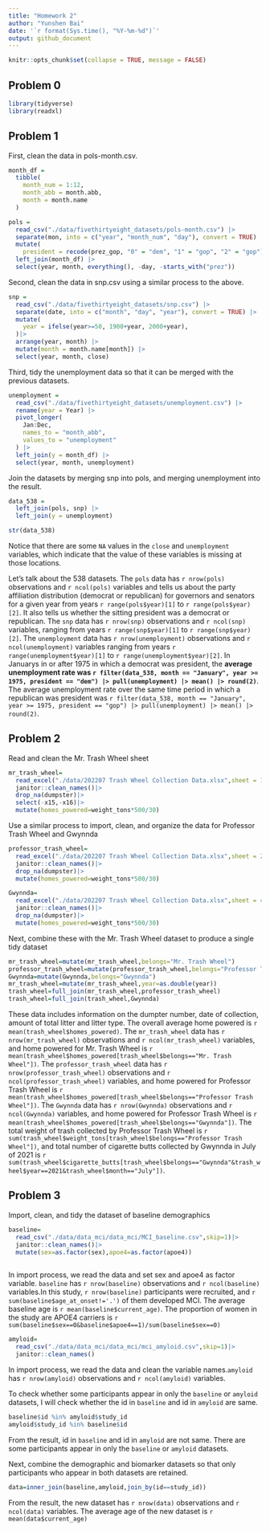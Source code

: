 ```yaml
---
title: "Homework 2"
author: "Yunshen Bai"
date: '`r format(Sys.time(), "%Y-%m-%d")`'
output: github_document
---
```


```r
knitr::opts_chunk$set(collapse = TRUE, message = FALSE)
```


## Problem 0


```r
library(tidyverse)
library(readxl)
```


## Problem 1

First, clean the data in pols-month.csv.

```r
month_df = 
  tibble(
    month_num = 1:12,
    month_abb = month.abb,
    month = month.name
  )

pols = 
  read_csv("./data/fivethirtyeight_datasets/pols-month.csv") |>
  separate(mon, into = c("year", "month_num", "day"), convert = TRUE) |>
  mutate(
    president = recode(prez_gop, "0" = "dem", "1" = "gop", "2" = "gop")) |>
  left_join(month_df) |> 
  select(year, month, everything(), -day, -starts_with("prez")) 
```

Second, clean the data in snp.csv using a similar process to the above.

```r
snp = 
  read_csv("./data/fivethirtyeight_datasets/snp.csv") |>
  separate(date, into = c("month", "day", "year"), convert = TRUE) |>
  mutate(
    year = ifelse(year>=50, 1900+year, 2000+year), 
  )|>
  arrange(year, month) |>
  mutate(month = month.name[month]) |>
  select(year, month, close) 
```

Third, tidy the unemployment data so that it can be merged with the previous datasets. 

```r
unemployment = 
  read_csv("./data/fivethirtyeight_datasets/unemployment.csv") |>
  rename(year = Year) |>
  pivot_longer(
    Jan:Dec, 
    names_to = "month_abb",
    values_to = "unemployment"
  ) |> 
  left_join(y = month_df) |> 
  select(year, month, unemployment)
```

Join the datasets by merging snp into pols, and merging unemployment into the result.

```r
data_538 = 
  left_join(pols, snp) |>
  left_join(y = unemployment)

str(data_538)
```

Notice that there are some `NA` values in the `close` and `unemployment` variables, which indicate that the value of these variables is missing at those locations.

Let's talk about the 538 datasets. The `pols` data has `r nrow(pols)` observations and `r ncol(pols)` variables and tells us about the party affiliation distribution (democrat or republican) for governors and senators for a given year from years `r range(pols$year)[1]` to `r range(pols$year)[2]`. It also tells us whether the sitting president was a democrat or republican. The `snp` data has `r nrow(snp)` observations and `r ncol(snp)` variables, ranging from years `r range(snp$year)[1]` to `r range(snp$year)[2]`. The `unemployment` data has `r nrow(unemployment)` observations and `r ncol(unemployment)` variables ranging from years `r range(unemployment$year)[1]` to `r range(unemployment$year)[2]`. In Januarys in or after 1975 in which a democrat was president, the **average unemployment rate was `r filter(data_538, month == "January", year >= 1975, president == "dem") |> pull(unemployment) |> mean() |> round(2)`**.  The average unemployment rate over the same time period in which a republican was president was `r filter(data_538, month == "January", year >= 1975, president == "gop") |> pull(unemployment) |> mean() |> round(2)`.

## Problem 2
Read and clean the Mr. Trash Wheel sheet
```r
mr_trash_wheel=
  read_excel("./data/202207 Trash Wheel Collection Data.xlsx",sheet = 1,skip = 1)|>
  janitor::clean_names()|>
  drop_na(dumpster)|>
  select(-x15,-x16)|>
  mutate(homes_powered=weight_tons*500/30)
```
Use a similar process to import, clean, and organize the data for Professor Trash Wheel and Gwynnda
```r
professor_trash_wheel=
  read_excel("./data/202207 Trash Wheel Collection Data.xlsx",sheet = 2,skip = 1)|>
  janitor::clean_names()|>
  drop_na(dumpster)|>
  mutate(homes_powered=weight_tons*500/30)
```
```r
Gwynnda=
  read_excel("./data/202207 Trash Wheel Collection Data.xlsx",sheet = 4,skip = 1)|>
  janitor::clean_names()|>
  drop_na(dumpster)|>
  mutate(homes_powered=weight_tons*500/30)
```
Next, combine these with the Mr. Trash Wheel dataset to produce a single tidy dataset
```r
mr_trash_wheel=mutate(mr_trash_wheel,belongs="Mr. Trash Wheel")
professor_trash_wheel=mutate(professor_trash_wheel,belongs="Professor Trash Wheel")
Gwynnda=mutate(Gwynnda,belongs="Gwynnda")
mr_trash_wheel=mutate(mr_trash_wheel,year=as.double(year))
trash_wheel=full_join(mr_trash_wheel,professor_trash_wheel)
trash_wheel=full_join(trash_wheel,Gwynnda)
```




These data includes information on the dumpter number, date of collection, amount of total litter and litter type. The overall average home powered is `r mean(trash_wheel$homes_powered)`. The `mr_trash_wheel` data has `r nrow(mr_trash_wheel)` observations and `r ncol(mr_trash_wheel)` variables, and home powered for Mr. Trash Wheel is `r mean(trash_wheel$homes_powered[trash_wheel$belongs=="Mr. Trash Wheel"])`. The `professor_trash_wheel` data has `r nrow(professor_trash_wheel)` observations and `r ncol(professor_trash_wheel)` variables, and home powered for Professor Trash Wheel is `r mean(trash_wheel$homes_powered[trash_wheel$belongs=="Professor Trash Wheel"])`. The `Gwynnda` data has `r nrow(Gwynnda)` observations and `r ncol(Gwynnda)` variables, and home powered for Professor Trash Wheel is `r mean(trash_wheel$homes_powered[trash_wheel$belongs=="Gwynnda"])`. The total weight of trash collected by Professor Trash Wheel is `r sum(trash_wheel$weight_tons[trash_wheel$belongs=="Professor Trash Wheel"])`, and  total number of cigarette butts collected by Gwynnda in July of 2021 is `r sum(trash_wheel$cigarette_butts[trash_wheel$belongs=="Gwynnda"&trash_wheel$year==2021&trash_wheel$month=="July"])
`.

## Problem 3

Import, clean, and tidy the dataset of baseline demographics
```r
baseline=
  read_csv("./data/data_mci/data_mci/MCI_baseline.csv",skip=1)|>
  janitor::clean_names()|>
  mutate(sex=as.factor(sex),apoe4=as.factor(apoe4))
  
```
In import process, we read the data and set sex and apoe4 as factor variable. `baseline` has `r nrow(baseline)` observations and `r ncol(baseline)` variables.In this study, `r nrow(baseline)` participants were recruited, and `r sum(baseline$age_at_onset!='.')` of them developed MCI. The average baseline age is `r mean(baseline$current_age)`. The proportion of women in the study are APOE4 carriers is `r sum(baseline$sex==0&baseline$apoe4==1)/sum(baseline$sex==0)`

```r
amyloid=
  read_csv("./data/data_mci/data_mci/mci_amyloid.csv",skip=1)|>
  janitor::clean_names()
```
In import process, we read the data and clean the variable names.`amyloid` has `r nrow(amyloid)` observations and `r ncol(amyloid)` variables. 

To check whether some participants appear in only the `baseline` or `amyloid` datasets, I will check whether the id in `baseline` and id in `amyloid` are same.
```r
baseline$id %in% amyloid$study_id
amyloid$study_id %in% baseline$id
```
From the result, id in `baseline` and id in `amyloid` are not same. There are some participants appear in only the `baseline` or `amyloid` datasets.  

Next, combine the demographic and biomarker datasets so that only participants who appear in both datasets are retained.
```r
data=inner_join(baseline,amyloid,join_by(id==study_id))
```
From the result, the new dataset has `r nrow(data)` observations and `r ncol(data)` variables. The average age of the new dataset is `r mean(data$current_age)`
